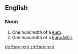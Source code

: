 {{also|eurocent}}
==English==

===Noun===
{{en-noun}}

# One hundredth of a [[euro]].
# One hundredth of a [[Eurodollar]].

[[de:Eurocent]]
[[zh:Eurocent]]
